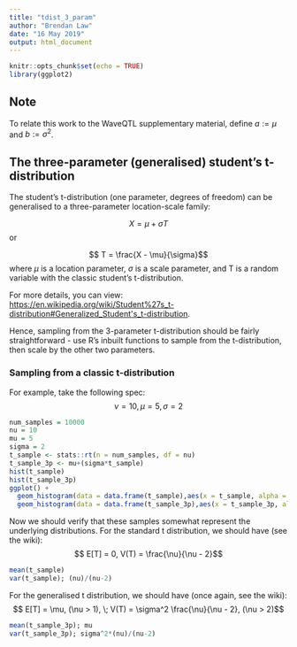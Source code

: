 ```yaml
---
title: "tdist_3_param"
author: "Brendan Law"
date: "16 May 2019"
output: html_document
---
```


```r
knitr::opts_chunk$set(echo = TRUE)
library(ggplot2)
```

## Note
To relate this work to the WaveQTL supplementary material, define $a := \mu$ and $b := \sigma^2$.

## The three-parameter (generalised) student's t-distribution 

The student's t-distribution (one parameter, degrees of freedom) can be generalised to a three-parameter location-scale family:

$$ X = \mu + \sigma T$$ or

$$ T = \frac{X - \mu}{\sigma}$$
where $\mu$ is a location parameter, $\sigma$ is a scale parameter, and T is a random variable with the classic student's t-distribution.

For more details, you can view: <https://en.wikipedia.org/wiki/Student%27s_t-distribution#Generalized_Student's_t-distribution>.

Hence, sampling from the 3-parameter t-distribution should be fairly straightforward - use R's inbuilt functions to sample from the t-distribution, then scale by the other two parameters.

### Sampling from a classic t-distribution
For example, take the following spec:
$$ \nu = 10, \mu = 5, \sigma = 2 $$
```r
num_samples = 10000
nu = 10
mu = 5
sigma = 2
t_sample <- stats::rt(n = num_samples, df = nu)
t_sample_3p <- mu+(sigma*t_sample)
hist(t_sample)
hist(t_sample_3p)
ggplot() +
  geom_histogram(data = data.frame(t_sample),aes(x = t_sample, alpha = 0.5, fill = "classic")) +
  geom_histogram(data = data.frame(t_sample_3p),aes(x = t_sample_3p, alpha = 0.5, fill = "3param"))
```

Now we should verify that these samples somewhat represent the underlying distributions. For the standard t distribution, we should have (see the wiki):
$$ E[T] = 0, V(T) = \frac{\nu}{\nu - 2}$$
```r
mean(t_sample)
var(t_sample); (nu)/(nu-2)
```

For the generalised t distribution, we should have (once again, see the wiki):
$$ E[T] = \mu, (\nu > 1), \; V(T) = \sigma^2 \frac{\nu}{\nu - 2}, (\nu > 2)$$
```r
mean(t_sample_3p); mu
var(t_sample_3p); sigma^2*(nu)/(nu-2)
```
